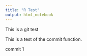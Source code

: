 ```yaml
---
title: "R Test"
output: html_notebook
---
```



This is a git test

This is a test of the commit function.

commit 1